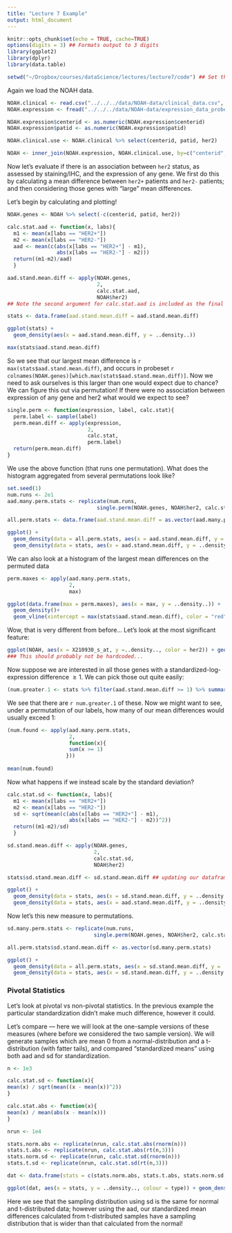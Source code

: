 ```yaml
---
title: "Lecture 7 Example"
output: html_document
---
```


```r
knitr::opts_chunk$set(echo = TRUE, cache=TRUE)
options(digits = 3) ## Formats output to 3 digits
library(ggplot2)
library(dplyr)
library(data.table)

setwd("~/Dropbox/courses/dataScience/lectures/lecture7/code") ## Set this to your own working directory
```

Again we load the NOAH data.

```r

NOAH.clinical <- read.csv("../../../data/NOAH-data/clinical_data.csv", header = TRUE)[,-1]
NOAH.expression <- fread("../../../data/NOAH-data/expression_data_probeID.csv", header = TRUE, sep = ',')[,-1] ## THIS IS WAY FASTER

NOAH.expression$centerid <- as.numeric(NOAH.expression$centerid)
NOAH.expression$patid <- as.numeric(NOAH.expression$patid)

NOAH.clinical.use <- NOAH.clinical %>% select(centerid, patid, her2)

NOAH <- inner_join(NOAH.expression, NOAH.clinical.use, by=c("centerid","patid"))
```

Now let's evaluate if there is an association between `her2` status, as assessed by staining/IHC, and the expression of any gene.  We first do this by calculating a mean difference between `her2+` patients and `her2-` patients; and then considering those genes with "large" mean differences.

Let's begin by calculating and plotting!

``` r
NOAH.genes <- NOAH %>% select(-c(centerid, patid, her2))

calc.stat.aad <- function(x, labs){
  m1 <- mean(x[labs == "HER2+"])
  m2 <- mean(x[labs == "HER2-"])
  aad <- mean(c(abs(x[labs == "HER2+"] - m1),
                abs(x[labs == "HER2-"] - m2)))
  return((m1-m2)/aad)
  }

aad.stand.mean.diff <- apply(NOAH.genes,
                             2,
                             calc.stat.aad,
                             NOAH$her2)
## Note the second argument for calc.stat.aad is included as the final argument in "apply"

stats <- data.frame(aad.stand.mean.diff = aad.stand.mean.diff)

ggplot(stats) + 
  geom_density(aes(x = aad.stand.mean.diff, y = ..density..))

max(stats$aad.stand.mean.diff)
```

So we see that our largest mean difference is `r max(stats$aad.stand.mean.diff)`, and occurs in probeset `r colnames(NOAH.genes)[which.max(stats$aad.stand.mean.diff)]`. Now we need to ask ourselves is this larger than one would expect due to chance? We can figure this out via permutation! If there were no association between expression of any gene and her2 what would we expect to see?

``` r
single.perm <- function(expression, label, calc.stat){
  perm.label <- sample(label)
  perm.mean.diff <- apply(expression,
                          2,
                          calc.stat,
                          perm.label)
  return(perm.mean.diff)
}
```

We use the above function (that runs one permutation). What does the histogram aggregated from several permutations look like?

``` r
set.seed(1)
num.runs <- 2e1
aad.many.perm.stats <- replicate(num.runs,
                             single.perm(NOAH.genes, NOAH$her2, calc.stat.aad))

all.perm.stats <- data.frame(aad.stand.mean.diff = as.vector(aad.many.perm.stats))

ggplot() + 
  geom_density(data = all.perm.stats, aes(x = aad.stand.mean.diff, y = ..density..), colour = "green") +
  geom_density(data = stats, aes(x = aad.stand.mean.diff, y = ..density..), colour = "blue")

```

We can also look at a histogram of the largest mean differences on the permuted data

```r
perm.maxes <- apply(aad.many.perm.stats,
                    2,
                    max)

ggplot(data.frame(max = perm.maxes), aes(x = max, y = ..density..)) +
  geom_density()+
  geom_vline(xintercept = max(stats$aad.stand.mean.diff), color = "red")
```
Wow, that is very different from before... Let's look at the most significant feature:

``` r
ggplot(NOAH, aes(x = X210930_s_at, y =..density.., color = her2)) + geom_density()
### This should probably not be hardcoded...
```

Now suppose we are interested in all those genes with a standardized-log-expression difference $\geq 1$. We can pick those out quite easily:

``` r
(num.greater.1 <- stats %>% filter(aad.stand.mean.diff >= 1) %>% summarise(n()))

```

We see that there are `r num.greater.1` of these. Now we might want to see, under a permutation of our labels, how many of our mean differences would usually exceed $1$:

``` r
(num.found <- apply(aad.many.perm.stats,
                    2,
                    function(x){
                    sum(x >= 1)
                   }))
                      
mean(num.found)
```

Now what happens if we instead scale by the standard deviation?

``` r
calc.stat.sd <- function(x, labs){
  m1 <- mean(x[labs == "HER2+"])
  m2 <- mean(x[labs == "HER2-"])
  sd <- sqrt(mean(c(abs(x[labs == "HER2+"] - m1),
                    abs(x[labs == "HER2-"] - m2))^2))
  return((m1-m2)/sd)
  }

sd.stand.mean.diff <- apply(NOAH.genes,
                            2,
                            calc.stat.sd,
                            NOAH$her2)

stats$sd.stand.mean.diff <- sd.stand.mean.diff ## updating our dataframe with the new stats

ggplot() + 
  geom_density(data = stats, aes(x = sd.stand.mean.diff, y = ..density..), colour = "red") +
  geom_density(data = stats, aes(x = aad.stand.mean.diff, y = ..density..), colour = "blue")
```

Now let's this new measure to permutations.

``` r

sd.many.perm.stats <- replicate(num.runs,
                            single.perm(NOAH.genes, NOAH$her2, calc.stat.sd))

all.perm.stats$sd.stand.mean.diff <- as.vector(sd.many.perm.stats)

ggplot() + 
  geom_density(data = all.perm.stats, aes(x = sd.stand.mean.diff, y = ..density..), colour = "green") +
  geom_density(data = stats, aes(x = sd.stand.mean.diff, y = ..density..), colour = "blue")

```

### Pivotal Statistics

Let's look at pivotal vs non-pivotal statistics. In the previous example the particular standardization didn't make much difference, however it could.

Let's compare --- here we will look at the one-sample versions of these measures (where before we considered the two sample version). We will generate samples which are mean $0$ from a normal-distribution and a t-distribution (with fatter tails), and compared "standardized means" using both aad and sd for standardization.

``` r
n <- 1e3

calc.stat.sd <- function(x){
mean(x) / sqrt(mean((x - mean(x))^2))
}

calc.stat.abs <- function(x){
mean(x) / mean(abs(x - mean(x)))
}

nrun <- 1e4

stats.norm.abs <- replicate(nrun, calc.stat.abs(rnorm(n)))
stats.t.abs <- replicate(nrun, calc.stat.abs(rt(n,3)))
stats.norm.sd <- replicate(nrun, calc.stat.sd(rnorm(n)))
stats.t.sd <- replicate(nrun, calc.stat.sd(rt(n,3)))

dat <- data.frame(stats = c(stats.norm.abs, stats.t.abs, stats.norm.sd, stats.t.sd), type = rep(c(rep("normal", nrun),rep("t-distributed",nrun)), 2), denom = c(rep("average absolute deviation",2*nrun), rep("sd",2*nrun)))

ggplot(dat, aes(x = stats, y = ..density.., colour = type)) + geom_density() + facet_grid(~denom)
```

Here we see that the sampling distribution using sd is the same for normal and t-distributed data; however using the aad, our standardized mean differences calculated from t-distributed samples have a sampling distribution that is wider than that calculated from the normal!